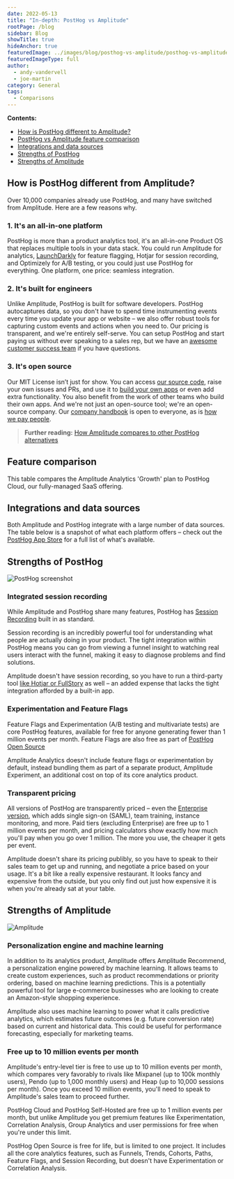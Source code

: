```yaml
---
date: 2022-05-13
title: "In-depth: PostHog vs Amplitude"
rootPage: /blog
sidebar: Blog
showTitle: true
hideAnchor: true
featuredImage: ../images/blog/posthog-vs-amplitude/posthog-vs-amplitude.jpg
featuredImageType: full
author:
  - andy-vandervell
  - joe-martin
category: General
tags:
  - Comparisons
---
```



**Contents:**

- [How is PostHog different to Amplitude?](#how-is-posthog-different-from-amplitude)
- [PostHog vs Amplitude feature comparison](#feature-comparison)
- [Integrations and data sources](#integrations-and-data-sources)
- [Strengths of PostHog](#strengths-of-posthog)
- [Strengths of Amplitude](#strengths-of-amplitude)

## How is PostHog different from Amplitude?

Over 10,000 companies already use PostHog, and many have switched from Amplitude. Here are a few reasons why.

### 1. It's an all-in-one platform
PostHog is more than a product analytics tool, it's an all-in-one Product OS that replaces multiple tools in your data stack. You could run Amplitude for analytics, [LaunchDarkly](/blog/posthog-vs-launchdarkly) for feature flagging, Hotjar for session recording, and Optimizely for A/B testing, or you could just use PostHog for everything. One platform, one price: seamless integration.

### 2. It's built for engineers
Unlike Amplitude, PostHog is built for software developers. PostHog autocaptures data, so you don't have to spend time instrumenting events every time you update your app or website – we also offer robust tools for capturing custom events and actions when you need to. Our pricing is transparent, and we're entirely self-serve. You can setup PostHog and start paying us without ever speaking to a sales rep, but we have an [awesome customer success team](/contact-sales) if you have questions.

### 3. It's open source
Our MIT License isn’t just for show. You can access [our source code](https://github.com/PostHog/posthog), raise your own issues and PRs, and use it to [build your own apps](/docs/apps/build) or even add extra functionality. You also benefit from the work of other teams who build their own apps. And we're not just an open-source tool; we're an open-source company. Our [company handbook](/handbook) is open to everyone, as is [how we pay people](/handbook/people/compensation).

> **Further reading:** [How Amplitude compares to other PostHog alternatives](/blog/posthog-alternatives)

## Feature comparison

This table compares the Amplitude Analytics 'Growth' plan to PostHog Cloud, our fully-managed SaaS offering.

<ComparisonTable column1="Amplitude Analytics" column2="PostHog">
  <ComparisonRow column1={false} column2={true} feature="Transparent pricing" />
  <ComparisonRow column1={false} column2={true} feature="Self-serve" />
  <ComparisonRow column1={true} column2={true} feature="Multi-site" />
  <ComparisonRow column1={false} column2={true} feature="Event autocapture" />
  <ComparisonRow column1={true} column2={true} feature="Funnel analysis" />
  <ComparisonRow column1={true} column2={true} feature="Cohort analysis" />
  <ComparisonRow column1={true} column2={true} feature="Conversion tracking" />
  <ComparisonRow column1={true} column2={true} feature="Retention tracking" />
  <ComparisonRow column1={true} column2={true} feature="Revenue tracking" />
  <ComparisonRow column1={true} column2={true} feature="UTM tracking" />
  <ComparisonRow column1={true} column2={true} feature="Event tracking" />
  <ComparisonRow column1={false} column2={true} feature="Feature flags" />
  <ComparisonRow column1={false} column2={true} feature="Heatmaps" />
  <ComparisonRow column1={false} column2={true} feature="Session replay" />
  <ComparisonRow column1={false} column2={true} feature="Experimentation" />
  <ComparisonRow column1={true} column2={true} feature="Predictive analytics" />
  <ComparisonRow column1={false} column2={true} feature="User surveys" />
  <ComparisonRow column1={false} column2={true} feature="Hedgehogs" />
</ComparisonTable>

## Integrations and data sources

Both Amplitude and PostHog integrate with a large number of data sources. The table below is a snapshot of what each platform offers – check out the [PostHog App Store](/apps) for a full list of what's available.


<ComparisonTable column1="Amplitude Analytics" column2="PostHog">
  <ComparisonHeader category="Export" />
  <ComparisonRow column1={true} column2={true} feature="Redshift" />
  <ComparisonRow column1={true} column2={true} feature="Google Cloud Storage" />
  <ComparisonRow column1={true} column2={true} feature="Snowflake" />
  <ComparisonRow column1={true} column2={true} feature="Amazon S3" />
  <ComparisonRow column1={true} column2={true} feature="Google BigQuery" />
  <ComparisonRow column1={false} column2={true} feature="Google Pub/Sub" />
  <ComparisonRow column1={false} column2={true} feature="RudderStack" />
  <ComparisonRow column1={true} column2={true} feature="Hubspot" />
  <ComparisonRow column1={true} column2={true} feature="Salesforce" />
  <ComparisonRow column1={false} column2={true} feature="Sentry" />
  <ComparisonRow column1={true} column2={true} feature="API" />
  <ComparisonHeader category="Import" />
  <ComparisonRow column1={true} column2={true} feature="Redshift" />
  <ComparisonRow column1={true} column2={true} feature="Google Cloud Storage" />
  <ComparisonRow column1={true} column2={true} feature="Snowflake" />
  <ComparisonRow column1={true} column2={true} feature="Amazon S3" />
  <ComparisonRow column1={true} column2={true} feature="Segment" />
  <ComparisonRow column1={false} column2={true} feature="Sentry" />
  <ComparisonRow column1={true} column2={true} feature="Zendesk" />
  <ComparisonRow column1={true} column2={true} feature="API" />
</ComparisonTable>

## Strengths of PostHog

![PostHog screenshot](../images/blog/gdpr-compliant-analytics/posthog-gdpr-compliant.png)

### Integrated session recording
While Amplitude and PostHog share many features, PostHog has [Session Recording](/product/session-recording) built in as standard.

Session recording is an incredibly powerful tool for understanding what people are actually doing in your product. The tight integration within PostHog means you can go from viewing a funnel insight to watching real users interact with the funnel, making it easy to diagnose problems and find solutions.

Amplitude doesn't have session recording, so you have to run a third-party tool [like Hotjar or FullStory](/blog/best-open-source-session-replay-tools) as well – an added expense that lacks the tight integration afforded by a built-in app.

### Experimentation and Feature Flags

Feature Flags and Experimentation (A/B testing and multivariate tests) are core PostHog features, available for free for anyone generating fewer than 1 million events per month. Feature Flags are also free as part of [PostHog Open Source](/docs/self-host)

Amplitude Analytics doesn't include feature flags or experimentation by default, instead bundling them as part of a separate product, Amplitude Experiment, an additional cost on top of its core analytics product.

### Transparent pricing

All versions of PostHog are transparently priced – even the [Enterprise version](/pricing), which adds single sign-on (SAML), team training, instance monitoring, and more. Paid tiers (excluding Enterprise) are free up to 1 million events per month, and pricing calculators show exactly how much you'll pay when you go over 1 million. The more you use, the cheaper it gets per event.

Amplitude doesn't share its pricing publibly, so you have to speak to their sales team to get up and running, and negotiate a price based on your usage. It's a bit like a really expensive restaurant. It looks fancy and expensive from the outside, but you only find out just how expensive it is when you're already sat at your table.

## Strengths of Amplitude

![Amplitude](../images/blog/posthog-vs-amplitude/amplitude-screenshot.png)

### Personalization engine and machine learning

In addition to its analytics product, Amplitude offers Amplitude Recommend, a personalization engine powered by machine learning. It allows teams to create custom experiences, such as product recommendations or priority ordering, based on machine learning predictions. This is a potentially powerful tool for large e-commerce businesses who are looking to create an Amazon-style shopping experience.

Amplitude also uses machine learning to power what it calls predictive analytics, which estimates future outcomes (e.g. future conversion rate) based on current and historical data. This could be useful for performance forecasting, especially for marketing teams.

### Free up to 10 million events per month

Amplitude's entry-level tier is free to use up to 10 million events per month, which compares very favorably to rivals like Mixpanel (up to 100k monthly users), Pendo (up to 1,000 monthly users) and Heap (up to 10,000 sessions per month). Once you exceed 10 million events, you'll need to speak to Amplitude's sales team to proceed further.

PostHog Cloud and PostHog Self-Hosted are free up to 1 million events per month, but unlike Amplitude you get premium features like Experimentation, Correlation Analysis, Group Analytics and user permissions for free when you're under this limit.

PostHog Open Source is free for life, but is limited to one project. It includes all the core analytics features, such as Funnels, Trends, Cohorts, Paths, Feature Flags, and Session Recording, but doesn't have Experimentation or Correlation Analysis.

<ArrayCTA /> 
